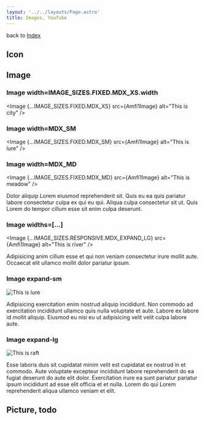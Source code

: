 ```yaml
---
layout: '../../layouts/Page.astro'
title: Images, YouTube
---
```





back to [Index](/design)

## Icon

<div class="flex gap-4">
  <Icon name="tabler:device-floppy" class="h-24 w-24 text-primary" />
  <Icon name="tabler:brand-github" class="h-24 w-24 text-secondary" />
  <Icon name="tabler:cloud-download" class="h-24 w-24 text-accent" />
</div>

## Image

### Image width=IMAGE_SIZES.FIXED.MDX_XS.width

<Image {...IMAGE_SIZES.FIXED.MDX_XS} src={Amfi1Image} alt="This is city" />

### Image width=MDX_SM

<Image {...IMAGE_SIZES.FIXED.MDX_SM} src={Amfi1Image} alt="This is lure" />

### Image width=MDX_MD

<Image {...IMAGE_SIZES.FIXED.MDX_MD} src={Amfi1Image} alt="This is meadow" />

Dolor aliquip Lorem eiusmod reprehenderit sit. Quis eu ea quis pariatur labore consectetur culpa ex
qui eu qui. Aliqua culpa consectetur sit ut. Quis Lorem do tempor cillum esse sit enim culpa
deserunt.

### Image widths=[...]

<Image
  {...IMAGE_SIZES.RESPONSIVE.MDX_EXPAND_LG}
  src={Amfi1Image}
  alt="This is river"
/>

Adipisicing anim cillum esse et qui non veniam consectetur irure mollit aute. Occaecat elit ullamco mollit dolor pariatur ipsum.

### Image expand-sm

<div class="expand-sm">
  <Image
    {...IMAGE_SIZES.RESPONSIVE.MDX_EXPAND_LG}
    src={Amfi1Image}
    alt="This is lure"
  />
</div>

Adipisicing exercitation enim nostrud aliquip incididunt. Non commodo ad exercitation incididunt ullamco quis nulla voluptate et aute. Labore ex labore id mollit aliquip. Eiusmod eu nisi eu ut adipisicing velit velit culpa labore aute.

### Image expand-lg

<div class="expand-lg">
  <Image
    {...IMAGE_SIZES.RESPONSIVE.MDX_EXPAND_LG}
    src={Amfi1Image}
    alt="This is raft"
  />
</div>

Esse laboris duis sit cupidatat minim velit est cupidatat ex nostrud in et commodo. Aute voluptate excepteur incididunt labore reprehenderit do ea fugiat deserunt do aute elit dolor. Exercitation irure ea sunt pariatur pariatur ipsum incididunt ad esse elit officia et et nulla. Lorem do qui Lorem reprehenderit aliqua ullamco veniam et elit.

## Picture, todo
